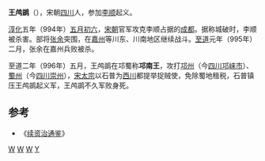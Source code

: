 '''王鸬鹚'''（{{bd||？|996年||catIdx=W}}），宋朝[[四川|四川]]人，参加[[李顺_(宋朝)|李顺]]起义。

[[淳化_(年号)|淳化]]五年（994年）[[五月初六|五月初六]]，[[宋朝|宋朝]]官军攻克李顺占据的[[成都|成都]]。据称城破时，李顺被杀害。部将[[张余|张余]]突围，在[[嘉州|嘉州]]等川东、川南地区继续战斗。[[至道|至道]]元年（995年）二月，张余在嘉州兵败被杀。

至道二年（996年）五月，王鸬鹚在邛蜀称'''邛南王'''，攻打[[邛州|邛州]]（今[[四川|四川]][[邛崃市|邛崃市]]）、[[蜀州|蜀州]]（今[[四川|四川]][[崇州|崇州]]），[[宋太宗|宋太宗]]以石普为[[西川|西川]]都提举捉贼使，免除蜀地租税，石普镇压王鸬鹚起义军，王鸬鹚不久军败身死。

==参考==
*《[[续资治通鉴|续资治通鉴]]》

{{中國民變起事領袖}}

[[Category:北宋民变政权君主|W]]
[[Category:宋朝戰爭身亡者|W]]
[[Category:四川人|W]]
[[Category:王姓|Y]]